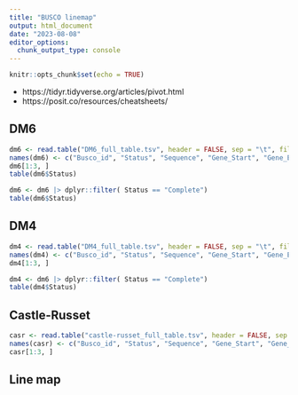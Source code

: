 ```yaml
---
title: "BUSCO linemap"
output: html_document
date: "2023-08-08"
editor_options: 
  chunk_output_type: console
---
```


```r
knitr::opts_chunk$set(echo = TRUE)
```


- https://tidyr.tidyverse.org/articles/pivot.html
- https://posit.co/resources/cheatsheets/


## DM6


```r
dm6 <- read.table("DM6_full_table.tsv", header = FALSE, sep = "\t", fill = TRUE)
names(dm6) <- c("Busco_id", "Status", "Sequence", "Gene_Start", "Gene_End", "Strand", "Score", "Length")
dm6[1:3, ]
table(dm6$Status)

dm6 <- dm6 |> dplyr::filter( Status == "Complete")
table(dm6$Status)
```


## DM4


```r
dm4 <- read.table("DM4_full_table.tsv", header = FALSE, sep = "\t", fill = TRUE)
names(dm4) <- c("Busco_id", "Status", "Sequence", "Gene_Start", "Gene_End", "Strand", "Score", "Length")
dm4[1:3, ]

dm4 <- dm6 |> dplyr::filter( Status == "Complete")
table(dm4$Status)

```


## Castle-Russet


```r
casr <- read.table("castle-russet_full_table.tsv", header = FALSE, sep = "\t", fill = TRUE)
names(casr) <- c("Busco_id", "Status", "Sequence", "Gene_Start", "Gene_End", "Strand", "Score", "Length")
casr[1:3, ]
```


## Line map


```r




```





